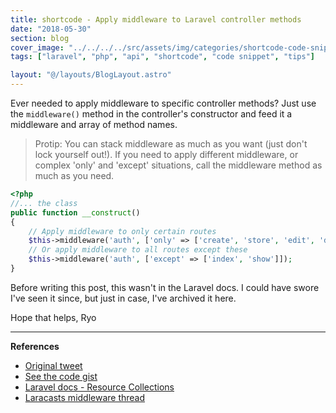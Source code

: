 ```yaml
---
title: shortcode - Apply middleware to Laravel controller methods
date: "2018-05-30"
section: blog
cover_image: "../../../../src/assets/img/categories/shortcode-code-snippets.jpg"
tags: ["laravel", "php", "api", "shortcode", "code snippet", "tips"]

layout: "@/layouts/BlogLayout.astro"
---
```


Ever needed to apply middleware to specific controller methods? Just use the `middleware()` method in the controller's constructor and feed it a middleware and array of method names.

> Protip: You can stack middleware as much as you want (just don't lock yourself out!). If you need to apply different middleware, or complex 'only' and 'except' situations, call the middleware method as much as you need.

```php
<?php
//... the class
public function __construct()
{
    // Apply middleware to only certain routes
    $this->middleware('auth', ['only' => ['create', 'store', 'edit', 'delete']]);
    // Or apply middleware to all routes except these
    $this->middleware('auth', ['except' => ['index', 'show']]);
}
```

Before writing this post, this wasn't in the Laravel docs. I could have swore I've seen it since, but just in case, I've archived it here.

Hope that helps,
Ryo

---

**References**

- [Original tweet](https://twitter.com/whoisryosuke/status/1001976417826017280)
- [See the code gist](https://gist.github.com/whoisryosuke/902f2ebd3b1e0c232b85b0c6ac255105)
- [Laravel docs - Resource Collections](https://laravel.com/docs/5.6/eloquent-resources#concept-overview)
- [Laracasts middleware thread](https://laracasts.com/discuss/channels/general-discussion/apply-middleware-for-certain-methods?page=0)
